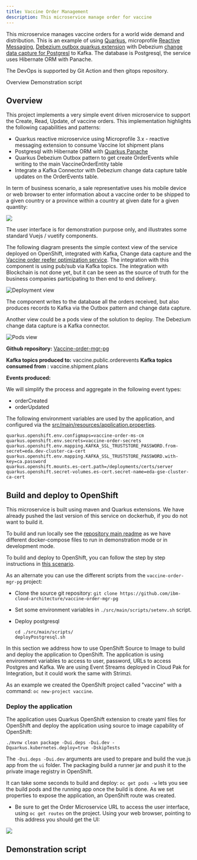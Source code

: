 ```yaml
---
title: Vaccine Order Management
description: This microservice manage order for vaccine
---
```


This microservice manages vaccine orders for a world wide demand and distribution. This is an example of using [Quarkus](https://quarkus.io), microprofile [Reactive Messaging](https://smallrye.io/smallrye-reactive-messaging/smallrye-reactive-messaging/2/concepts.html), [Debezium outbox quarkus extension](https://debezium.io/documentation/reference/integrations/outbox.html) with Debezium [change data capture  for Postgresl](https://debezium.io/documentation/reference/connectors/postgresql.html) to Kafka. The database is Postgresql, the service uses Hibernate ORM with Panache. 

The DevOps is supported by Git Action and then gitops repository.


<AnchorLinks>
  <AnchorLink>Overview</AnchorLink>
  <AnchorLink>Demonstration script</AnchorLink>
</AnchorLinks>

## Overview

This project implements a very simple event driven microservice to support the Create, Read, Update, of vaccine orders. This implementation highlights the following capabilities and patterns:

* Quarkus reactive microservice using Microprofile 3.x - reactive messaging extension to consume Vaccine lot shipment plans
* Postgresql with Hibernate ORM with [Quarkus Panache](https://quarkus.io/guides/hibernate-orm-panache)
* Quarkus Debezium Outbox pattern to get create OrderEvents while writing to the main VaccineOrderEntity table
* Integrate a Kafka Connector with Debezium change data capture table updates on the OrderEvents table.

In term of business scenario, a sale representative uses his mobile device or web browser to enter information about a vaccine order to be shipped to a given country or a province within a country at given date for a given quantity: 

 ![](./images/order-ui.png)

The user interface is for demonstration purpose only, and illustrates some standard Vuejs / vuetify components. 

The following diagram presents the simple context view of the service deployed on OpenShift, integrated with Kafka, Change data capture and the [Vaccine order reefer optimization service](/solution/orderms/voro-solution/). The integration with this component is using pub/sub via Kafka topics. The integration with Blockchain is not done yet, but it can be seen as the source of truth for the business companies participating to then end to end delivery.  

 ![Deployment view](./images/vaccine-order-1.png)


The component writes to the database all the orders received, but also produces records to Kafka via the Outbox pattern and change data capture.

Another view could be a pods view of the solution to deploy. The Debezium change data capture is a Kafka connector.

 ![Pods view](./images/pods-map.png)

**Github repository:** [Vaccine-order-mgr-pg](https://github.com/ibm-cloud-architecture/vaccine-order-mgr-pg)


**Kafka topics produced to:** vaccine.public.orderevents
**Kafka topics consumed from :** vaccine.shipment.plans

**Events produced:**

We will simplify the process and aggregate in the following event types:

* orderCreated
* orderUpdated


The following environment variables are used by the application, and configured via the [src/main/resources/application.properties](https://github.com/ibm-cloud-architecture/vaccine-order-mgr-pg/blob/master/src/main/resources/application.properties).

  ```properties
  quarkus.openshift.env.configmaps=vaccine-order-ms-cm
  quarkus.openshift.env.secrets=vaccine-order-secrets
  quarkus.openshift.env.mapping.KAFKA_SSL_TRUSTSTORE_PASSWORD.from-secret=eda.dev-cluster-ca-cert
  quarkus.openshift.env.mapping.KAFKA_SSL_TRUSTSTORE_PASSWORD.with-key=ca.password
  quarkus.openshift.mounts.es-cert.path=/deployments/certs/server
  quarkus.openshift.secret-volumes.es-cert.secret-name=eda-gse-cluster-ca-cert
  ```

## Build and deploy to OpenShift

This microservice is built using maven and Quarkus extensions. We have already pushed the last version of this service on dockerhub, if you do not want to build it. 

To build and run locally see the [repository main readme](https://github.com/ibm-cloud-architecture/vaccine-order-mgr-pg) as we have different docker-compose files to run in demonstration mode or in development mode.

To build and deploy to OpenShift, you can follow the step by step instructions in [this scenario](/use-cases/order/).

As an alternate you can use the different scripts from the `vaccine-order-mgr-pg` project:

* Clone the source git repository: `git clone https://github.com/ibm-cloud-architecture/vaccine-order-mgr-pg`
* Set some environment variables in `./src/main/scripts/setenv.sh` script.
* Deploy postgresql

  ```shell
  cd ./src/main/scripts/
  deployPostgresql.sh
  ```

In this section we address how to use OpenShift Source to Image to build and deploy the application to OpenShift. The application is using environment variables to access to user, password, URLs to access Postgres and Kafka. We are using Event Streams deployed in Cloud Pak for Integration, but it could work the same with Strimzi. 

As an example we created the OpenShift project called "vaccine" with a command: `oc new-project vaccine`.

### Deploy the application

The application uses Quarkus OpenShift extension to create yaml files for OpenShift and deploy the application using source to image capability of OpenShift:

 ```shell
 ./mvnw clean package -Dui.deps -Dui.dev -Dquarkus.kubernetes.deploy=true -DskipTests
 ```

The `-Dui.deps -Dui.dev` arguments are used to prepare and build the vue.js app from the `ui` folder. The packaging build a runner jar and push it to the private image registry in OpenShift.


It can take some seconds to build and deploy: `oc get pods -w` lets you see the build pods and the running app once the build is done. As we set properties to expose the application, an OpenShift route was created. 

* Be sure to get the Order Microservice URL to access the user interface, using `oc get routes` on the project. Using your web browser, pointing to this address you should get the UI:

 ![](./images/ui-home.png)


## Demonstration script

